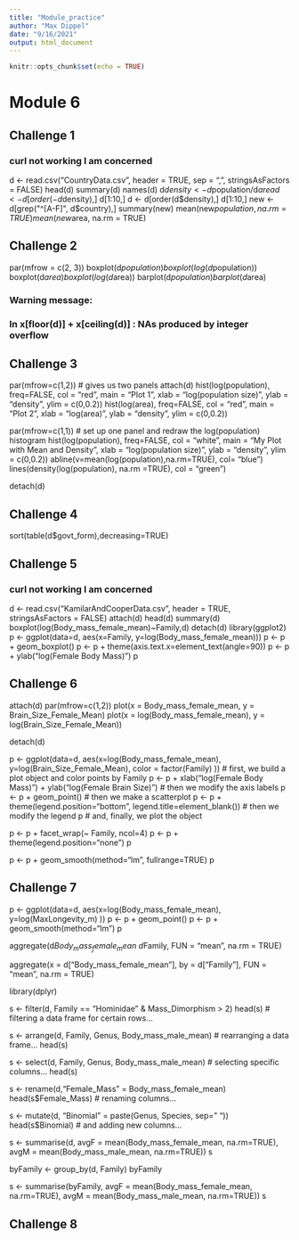 ```yaml
---
title: "Module_practice"
author: "Max Dippel"
date: "9/16/2021"
output: html_document
---
```


```r
knitr::opts_chunk$set(echo = TRUE)
```

# Module 6

## Challenge 1

### curl not working I am concerned

d <- read.csv("CountryData.csv", header = TRUE, sep = ",", stringsAsFactors = FALSE)
head(d)
summary(d)
names(d)
d$density <- d$population/d$area
d <- d[order(-d$density),]
d[1:10,]
d <- d[order(d$density),]
d[1:10,]
new <- d[grep("^[A-F]", d$country),]
summary(new)
mean(new$population, na.rm = TRUE)
mean(new$area, na.rm = TRUE)

## Challenge 2
par(mfrow = c(2, 3))
boxplot(d$population)
boxplot(log(d$population))
boxplot(d$area)
boxplot(log(d$area))
barplot(d$population)
barplot(d$area)

### Warning message:
### In x[floor(d)] + x[ceiling(d)] : NAs produced by integer overflow

## Challenge 3

par(mfrow=c(1,2)) # gives us two panels
attach(d)
hist(log(population), freq=FALSE, col = "red", main = "Plot 1", xlab = "log(population size)", ylab = "density", ylim = c(0,0.2))
hist(log(area), freq=FALSE, col = "red", main = "Plot 2", xlab = "log(area)", ylab = "density", ylim = c(0,0.2))

par(mfrow=c(1,1)) # set up one panel and redraw the log(population) histogram
hist(log(population), freq=FALSE, col = "white", main = "My Plot with Mean and Density", xlab = "log(population size)", ylab = "density", ylim = c(0,0.2))
abline(v=mean(log(population),na.rm=TRUE), col= "blue")
lines(density(log(population), na.rm =TRUE), col = "green")

detach(d)

## Challenge 4

sort(table(d$govt_form),decreasing=TRUE)

## Challenge 5

### curl not working I am concerned

d <- read.csv("KamilarAndCooperData.csv", header = TRUE, stringsAsFactors = FALSE)
attach(d)
head(d)
summary(d)
boxplot(log(Body_mass_female_mean)~Family,d)
detach(d)
library(ggplot2)
p <- ggplot(data=d, aes(x=Family, y=log(Body_mass_female_mean)))
p <- p + geom_boxplot()
p <- p + theme(axis.text.x=element_text(angle=90))
p <- p + ylab("log(Female Body Mass)")
p

## Challenge 6

attach(d)
par(mfrow=c(1,2))
plot(x = Body_mass_female_mean, y = Brain_Size_Female_Mean)
plot(x = log(Body_mass_female_mean), y = log(Brain_Size_Female_Mean))

detach(d)

p <- ggplot(data=d, aes(x=log(Body_mass_female_mean),
                        y=log(Brain_Size_Female_Mean),
                        color = factor(Family)
                        )) # first, we build a plot object and color points by Family
p <- p + xlab("log(Female Body Mass)") + ylab("log(Female Brain Size)") # then we modify the axis labels
p <- p + geom_point() # then we make a scatterplot
p <- p + theme(legend.position="bottom", legend.title=element_blank()) # then we modify the legend
p # and, finally, we plot the object

p <- p + facet_wrap(~ Family, ncol=4)
p <- p + theme(legend.position="none")
p

p <- p + geom_smooth(method="lm", fullrange=TRUE)
p

## Challenge 7

p <- ggplot(data=d, aes(x=log(Body_mass_female_mean),
                        y=log(MaxLongevity_m)
                        ))
p <- p + geom_point()
p <- p + geom_smooth(method="lm")
p

aggregate(d$Body_mass_female_mean~d$Family, FUN = "mean", na.rm = TRUE)

aggregate(x = d["Body_mass_female_mean"], by = d["Family"], FUN = "mean", na.rm = TRUE)

library(dplyr)

s <- filter(d, Family == "Hominidae" & Mass_Dimorphism > 2)
head(s) # filtering a data frame for certain rows...


s <- arrange(d, Family, Genus, Body_mass_male_mean) # rearranging a data frame...
head(s)

s <- select(d, Family, Genus, Body_mass_male_mean) # selecting specific columns...
head(s)

s <- rename(d,"Female_Mass" = Body_mass_female_mean)
head(s$Female_Mass) # renaming columns...

s <- mutate(d, "Binomial" = paste(Genus, Species, sep=" "))
head(s$Binomial) # and adding new columns...

s <- summarise(d,
               avgF = mean(Body_mass_female_mean, na.rm=TRUE),
               avgM = mean(Body_mass_male_mean, na.rm=TRUE))
s

byFamily <- group_by(d, Family)
byFamily

s <- summarise(byFamily,
               avgF = mean(Body_mass_female_mean, na.rm=TRUE),
               avgM = mean(Body_mass_male_mean, na.rm=TRUE))
s

## Challenge 8











